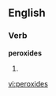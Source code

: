 ==English==

===Verb===
'''peroxides'''

# {{third-person singular of|[[peroxide]]}}

[[vi:peroxides]]